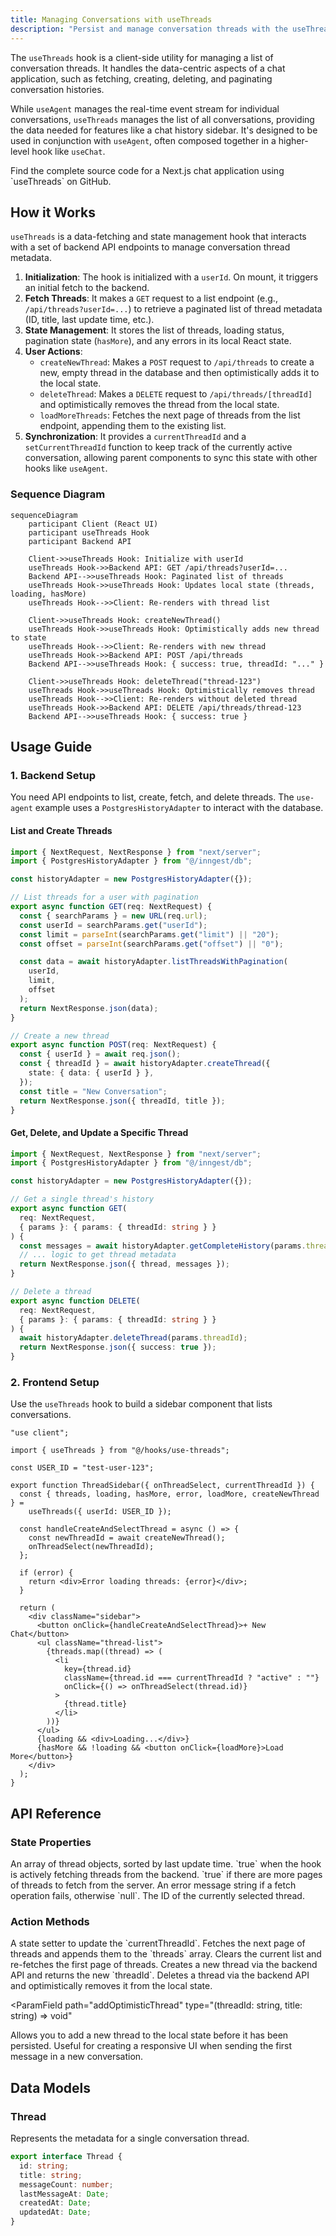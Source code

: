 ```yaml
---
title: Managing Conversations with useThreads
description: "Persist and manage conversation threads with the useThreads hook."
---
```



The `useThreads` hook is a client-side utility for managing a list of conversation threads. It handles the data-centric aspects of a chat application, such as fetching, creating, deleting, and paginating conversation histories.

While `useAgent` manages the real-time event stream for individual conversations, `useThreads` manages the list of all conversations, providing the data needed for features like a chat history sidebar. It's designed to be used in conjunction with `useAgent`, often composed together in a higher-level hook like `useChat`.

<CardGroup>
  <Card
    title="use-agent Example"
    href="https://github.com/inngest/agent-kit/tree/main/examples/use-agent"
  >
    Find the complete source code for a Next.js chat application using
    `useThreads` on GitHub.
  </Card>
</CardGroup>

## How it Works

`useThreads` is a data-fetching and state management hook that interacts with a set of backend API endpoints to manage conversation thread metadata.

1.  **Initialization**: The hook is initialized with a `userId`. On mount, it triggers an initial fetch to the backend.
2.  **Fetch Threads**: It makes a `GET` request to a list endpoint (e.g., `/api/threads?userId=...`) to retrieve a paginated list of thread metadata (ID, title, last update time, etc.).
3.  **State Management**: It stores the list of threads, loading status, pagination state (`hasMore`), and any errors in its local React state.
4.  **User Actions**:
    - `createNewThread`: Makes a `POST` request to `/api/threads` to create a new, empty thread in the database and then optimistically adds it to the local state.
    - `deleteThread`: Makes a `DELETE` request to `/api/threads/[threadId]` and optimistically removes the thread from the local state.
    - `loadMoreThreads`: Fetches the next page of threads from the list endpoint, appending them to the existing list.
5.  **Synchronization**: It provides a `currentThreadId` and a `setCurrentThreadId` function to keep track of the currently active conversation, allowing parent components to sync this state with other hooks like `useAgent`.

### Sequence Diagram

```mermaid
sequenceDiagram
    participant Client (React UI)
    participant useThreads Hook
    participant Backend API

    Client->>useThreads Hook: Initialize with userId
    useThreads Hook->>Backend API: GET /api/threads?userId=...
    Backend API-->>useThreads Hook: Paginated list of threads
    useThreads Hook->>useThreads Hook: Updates local state (threads, loading, hasMore)
    useThreads Hook-->>Client: Re-renders with thread list

    Client->>useThreads Hook: createNewThread()
    useThreads Hook->>useThreads Hook: Optimistically adds new thread to state
    useThreads Hook-->>Client: Re-renders with new thread
    useThreads Hook->>Backend API: POST /api/threads
    Backend API-->>useThreads Hook: { success: true, threadId: "..." }

    Client->>useThreads Hook: deleteThread("thread-123")
    useThreads Hook->>useThreads Hook: Optimistically removes thread
    useThreads Hook-->>Client: Re-renders without deleted thread
    useThreads Hook->>Backend API: DELETE /api/threads/thread-123
    Backend API-->>useThreads Hook: { success: true }
```

## Usage Guide

### 1. Backend Setup

You need API endpoints to list, create, fetch, and delete threads. The `use-agent` example uses a `PostgresHistoryAdapter` to interact with the database.

#### List and Create Threads

```ts title="app/api/threads/route.ts"
import { NextRequest, NextResponse } from "next/server";
import { PostgresHistoryAdapter } from "@/inngest/db";

const historyAdapter = new PostgresHistoryAdapter({});

// List threads for a user with pagination
export async function GET(req: NextRequest) {
  const { searchParams } = new URL(req.url);
  const userId = searchParams.get("userId");
  const limit = parseInt(searchParams.get("limit") || "20");
  const offset = parseInt(searchParams.get("offset") || "0");

  const data = await historyAdapter.listThreadsWithPagination(
    userId,
    limit,
    offset
  );
  return NextResponse.json(data);
}

// Create a new thread
export async function POST(req: NextRequest) {
  const { userId } = await req.json();
  const { threadId } = await historyAdapter.createThread({
    state: { data: { userId } },
  });
  const title = "New Conversation";
  return NextResponse.json({ threadId, title });
}
```

#### Get, Delete, and Update a Specific Thread

```ts title="app/api/threads/[threadId]/route.ts"
import { NextRequest, NextResponse } from "next/server";
import { PostgresHistoryAdapter } from "@/inngest/db";

const historyAdapter = new PostgresHistoryAdapter({});

// Get a single thread's history
export async function GET(
  req: NextRequest,
  { params }: { params: { threadId: string } }
) {
  const messages = await historyAdapter.getCompleteHistory(params.threadId);
  // ... logic to get thread metadata
  return NextResponse.json({ thread, messages });
}

// Delete a thread
export async function DELETE(
  req: NextRequest,
  { params }: { params: { threadId: string } }
) {
  await historyAdapter.deleteThread(params.threadId);
  return NextResponse.json({ success: true });
}
```

### 2. Frontend Setup

Use the `useThreads` hook to build a sidebar component that lists conversations.

```tsx title="components/ThreadSidebar.tsx"
"use client";

import { useThreads } from "@/hooks/use-threads";

const USER_ID = "test-user-123";

export function ThreadSidebar({ onThreadSelect, currentThreadId }) {
  const { threads, loading, hasMore, error, loadMore, createNewThread } =
    useThreads({ userId: USER_ID });

  const handleCreateAndSelectThread = async () => {
    const newThreadId = await createNewThread();
    onThreadSelect(newThreadId);
  };

  if (error) {
    return <div>Error loading threads: {error}</div>;
  }

  return (
    <div className="sidebar">
      <button onClick={handleCreateAndSelectThread}>+ New Chat</button>
      <ul className="thread-list">
        {threads.map((thread) => (
          <li
            key={thread.id}
            className={thread.id === currentThreadId ? "active" : ""}
            onClick={() => onThreadSelect(thread.id)}
          >
            {thread.title}
          </li>
        ))}
      </ul>
      {loading && <div>Loading...</div>}
      {hasMore && !loading && <button onClick={loadMore}>Load More</button>}
    </div>
  );
}
```

## API Reference

### State Properties

<ParamField path="threads" type="Thread[]">
  An array of thread objects, sorted by last update time.
</ParamField>

<ParamField path="loading" type="boolean">
  `true` when the hook is actively fetching threads from the backend.
</ParamField>

<ParamField path="hasMore" type="boolean">
  `true` if there are more pages of threads to fetch from the server.
</ParamField>

<ParamField path="error" type="string | null">
  An error message string if a fetch operation fails, otherwise `null`.
</ParamField>

<ParamField path="currentThreadId" type="string | null">
  The ID of the currently selected thread.
</ParamField>

### Action Methods

<ParamField path="setCurrentThreadId" type="(id: string | null) => void">
  A state setter to update the `currentThreadId`.
</ParamField>

<ParamField path="loadMore" type="() => Promise<void>">
  Fetches the next page of threads and appends them to the `threads` array.
</ParamField>

<ParamField path="refresh" type="() => Promise<void>">
  Clears the current list and re-fetches the first page of threads.
</ParamField>

<ParamField path="createThread" type="() => Promise<string>">
  Creates a new thread via the backend API and returns the new `threadId`.
</ParamField>

<ParamField path="deleteThread" type="(threadId: string) => Promise<void>">
  Deletes a thread via the backend API and optimistically removes it from the
  local state.
</ParamField>

<ParamField
  path="addOptimisticThread"
  type="(threadId: string, title: string) => void"
>
  Allows you to add a new thread to the local state before it has been
  persisted. Useful for creating a responsive UI when sending the first message
  in a new conversation.
</ParamField>

## Data Models

### Thread

Represents the metadata for a single conversation thread.

```typescript
export interface Thread {
  id: string;
  title: string;
  messageCount: number;
  lastMessageAt: Date;
  createdAt: Date;
  updatedAt: Date;
}
```
